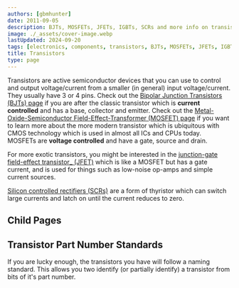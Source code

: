 ```yaml
---
authors: [gbmhunter]
date: 2011-09-05
description: BJTs, MOSFETs, JFETs, IGBTs, SCRs and more info on transistors.
image: ./_assets/cover-image.webp
lastUpdated: 2024-09-20
tags: [electronics, components, transistors, BJTs, MOSFETs, JFETs, IGBTs, SCRs]
title: Transistors
type: page
---
```


Transistors are active semiconductor devices that you can use to control and output voltage/current from a smaller (in general) input voltage/current. They usually have 3 or 4 pins. Check out the [Bipolar Junction Transistors (BJTs) page](/electronics/components/transistors/bipolar-junction-transistors-bjts/) if you are after the classic transistor which is **current controlled** and has a base, collector and emitter. Check out the [Metal-Oxide-Semiconductor Field-Effect-Transformer (MOSFET) page](/electronics/components/transistors/mosfets/) if you want to learn more about the more modern transistor which is ubiquitous with CMOS technology which is used in almost all ICs and CPUs today. MOSFETs are **voltage controlled** and have a gate, source and drain.

For more exotic transistors, you might be interested in the [junction-gate field-effect transistor_ (JFET)](/electronics/components/transistors/junction-gate-field-effect-transistor-jfets/) which is like a MOSFET but has a gate current, and is used for things such as low-noise op-amps and simple current sources.

[Silicon controlled rectifiers (SCRs)](/electronics/components/transistors/silicon-controlled-rectifiers-scrs/) are a form of thyristor which can switch large currents and latch on until the current reduces to zero.

## Child Pages

<ChildPages />

## Transistor Part Number Standards

If you are lucky enough, the transistors you have will follow a naming standard. This allows you two identify (or partially identify) a transistor from bits of it's part number.
